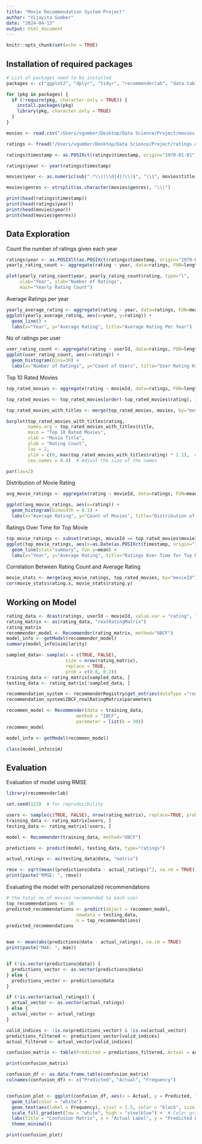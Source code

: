 ```yaml
---
title: "Movie Recommendation System Project"
author: "Vijayita Gumber"
date: "2024-04-13"
output: html_document
---
```


```r
knitr::opts_chunk$set(echo = TRUE)
```

## Installation of required packages

```r
# List of packages need to be installed
packages <- c("ggplot2", "dplyr", "tidyr", "recommenderlab", "data.table", "lubridate")

for (pkg in packages) {
  if (!require(pkg, character.only = TRUE)) {
    install.packages(pkg)
    library(pkg, character.only = TRUE)
  }
}

```
```r
movies <- read.csv("/Users/vgumber/Desktop/Data Science/Project/movies.csv", stringsAsFactors = FALSE)

ratings <- fread("/Users/vgumber/Desktop/Data Science/Project/ratings.csv")

```

```r

ratings$timestamp <- as.POSIXct(ratings$timestamp, origin="1970-01-01", tz="UTC")

ratings$year <- year(ratings$timestamp)

movies$year <- as.numeric(sub(".*\\((\\d{4})\\)$", "\\1", movies$title))

movies$genres <- strsplit(as.character(movies$genres), "\\|")

```
```r
print(head(ratings$timestamp))
print(head(ratings$year))
print(head(movies$year))
print(head(movies$genres))
```

## Data Exploration


Count the number of ratings given each year
```r
ratings$year <- as.POSIXlt(as.POSIXct(ratings$timestamp, origin="1970-01-01"))$year + 1900
yearly_rating_count <- aggregate(rating ~ year, data=ratings, FUN=length)

plot(yearly_rating_count$year, yearly_rating_count$rating, type="l", 
     xlab="Year", ylab="Number of Ratings", 
     main="Yearly Rating Count")
```

Average Ratings per year
```r
yearly_average_rating <- aggregate(rating ~ year, data=ratings, FUN=mean)
ggplot(yearly_average_rating, aes(x=year, y=rating)) +
  geom_line() +
  labs(x="Year", y="Average Rating", title="Average Rating Per Year")
```

No of ratings per user
```r
user_rating_count <- aggregate(rating ~ userId, data=ratings, FUN=length)
ggplot(user_rating_count, aes(x=rating)) +
  geom_histogram(bins=30) +
  labs(x="Number of Ratings", y="Count of Users", title="User Rating Histogram")
```

Top 10 Rated Movies
```r
top_rated_movies <- aggregate(rating ~ movieId, data=ratings, FUN=length)

top_rated_movies <- top_rated_movies[order(-top_rated_movies$rating), ][1:10, ]

top_rated_movies_with_titles <- merge(top_rated_movies, movies, by="movieId")

barplot(top_rated_movies_with_titles$rating, 
        names.arg = top_rated_movies_with_titles$title,
        main = "Top 10 Rated Movies",
        xlab = "Movie Title",
        ylab = "Rating Count",
        las = 2,
        ylim = c(0, max(top_rated_movies_with_titles$rating) * 1.1),  # Adjust ylim for better visualization
        cex.names = 0.4)  # Adjust the size of the names

par(las=2)
```

Distribution of Movie Rating
```r
avg_movie_ratings <- aggregate(rating ~ movieId, data=ratings, FUN=mean)

ggplot(avg_movie_ratings, aes(x=rating)) +
  geom_histogram(binwidth = 0.1) +
  labs(x="Average Rating", y="Count of Movies", title="Distribution of Movie Ratings")
```


Ratings Over Time for Top Movie
```r
top_movie_ratings <- subset(ratings, movieId == top_rated_movies$movieId[1])
ggplot(top_movie_ratings, aes(x=as.Date(as.POSIXct(timestamp, origin="1970-01-01")), y=rating)) +
  geom_line(stat="summary", fun.y=mean) +
  labs(x="Year", y="Average Rating", title="Ratings Over Time for Top Movie")

```

Correlation Between Rating Count and Average Rating
```r
movie_stats <- merge(avg_movie_ratings, top_rated_movies, by="movieId")
cor(movie_stats$rating.x, movie_stats$rating.y)
```

## Working on Model
```r
rating_data <- dcast(ratings, userId ~ movieId, value.var = "rating", fun.aggregate = mean)
rating_matrix <- as(rating_data, "realRatingMatrix")
rating_matrix
recommender_model <- Recommender(rating_matrix, method="UBCF")
model_info <- getModel(recommender_model)
summary(model_info$similarity)
```


```r
sampled_data<- sample(x = c(TRUE, FALSE),
                      size = nrow(rating_matrix),
                      replace = TRUE,
                      prob = c(0.8, 0.2))
training_data <- rating_matrix[sampled_data, ]
testing_data <- rating_matrix[!sampled_data, ]
```


```r
recommendation_system <- recommenderRegistry$get_entries(dataType ="realRatingMatrix")
recommendation_system$IBCF_realRatingMatrix$parameters
```


```r
recommen_model <- Recommender(data = training_data,
                          method = "IBCF",
                          parameter = list(k = 30))
recommen_model
```

```r
model_info <- getModel(recommen_model)

class(model_info$sim)
```
## Evaluation

Evaluation of model using RMSE
```r
library(recommenderlab)

set.seed(123)  # for reproducibility

users <- sample(c(TRUE, FALSE), nrow(rating_matrix), replace=TRUE, prob=c(0.8, 0.2))
training_data <- rating_matrix[users, ]
testing_data <- rating_matrix[!users, ]

model <- Recommender(training_data, method="UBCF")

predictions <- predict(model, testing_data, type="ratings")

actual_ratings <- as(testing_data@data, "matrix")

rmse <- sqrt(mean((predictions@data - actual_ratings)^2, na.rm = TRUE))
print(paste("RMSE: ", rmse))


```

Evaluating the model with personalized recommendations
```r
# the total no of movies recommended to each user
top_recommendations <- 10 
predicted_recommendations <- predict(object = recommen_model,
                          newdata = testing_data,
                          n = top_recommendations)
predicted_recommendations


mae <- mean(abs(predictions@data - actual_ratings), na.rm = TRUE)
print(paste("MAE: ", mae))


if (!is.vector(predictions@data)) {
  predictions_vector <- as.vector(predictions@data)  
} else {
  predictions_vector <- predictions@data
}

if (!is.vector(actual_ratings)) {
  actual_vector <- as.vector(actual_ratings)  
} else {
  actual_vector <- actual_ratings
}

valid_indices <- !is.na(predictions_vector) & !is.na(actual_vector)
predictions_filtered <- predictions_vector[valid_indices]
actual_filtered <- actual_vector[valid_indices]

confusion_matrix <- table(Predicted = predictions_filtered, Actual = actual_filtered)

print(confusion_matrix)

confusion_df <- as.data.frame.table(confusion_matrix)
colnames(confusion_df) <- c("Predicted", "Actual", "Frequency")


confusion_plot <- ggplot(confusion_df, aes(x = Actual, y = Predicted, fill = Frequency)) +
  geom_tile(color = "white") +  
  geom_text(aes(label = Frequency), vjust = 1.5, color = "black", size = 5) +  # Add text labels
  scale_fill_gradient(low = "white", high = "steelblue") +  # Color gradient
  labs(title = "Confusion Matrix", x = "Actual Label", y = "Predicted Label") +  # Labels and title
  theme_minimal()  

print(confusion_plot)
```

